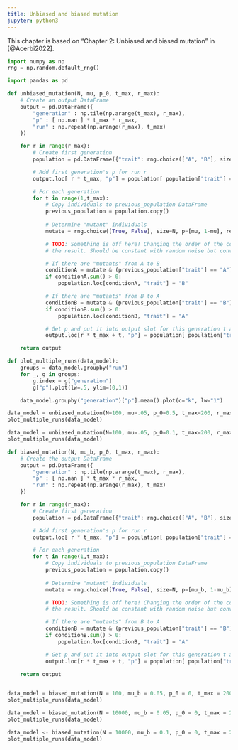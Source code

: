 ```yaml
---
title: Unbiased and biased mutation
jupyter: python3
---
```


:::{.callout-note}
This chapter is based on "Chapter 2: Unbiased and biased mutation" in [@Acerbi2022].
:::

```python
import numpy as np
rng = np.random.default_rng()

import pandas as pd
```

```python
def unbiased_mutation(N, mu, p_0, t_max, r_max):
    # Create an output DataFrame
    output = pd.DataFrame({
        "generation" : np.tile(np.arange(t_max), r_max),
        "p" : [ np.nan ] * t_max * r_max,
        "run" : np.repeat(np.arange(r_max), t_max)
    })

    for r in range(r_max):
        # Create first generation
        population = pd.DataFrame({"trait": rng.choice(["A", "B"], size=N, replace=True, p=[p_0, 1 - p_0])})

        # Add first generation's p for run r
        output.loc[ r * t_max, "p"] = population[ population["trait"] == "A" ].shape[0] / N

        # For each generation 
        for t in range(1,t_max):
            # Copy individuals to previous_population DataFrame
            previous_population = population.copy()
            
            # Determine "mutant" individuals
            mutate = rng.choice([True, False], size=N, p=[mu, 1-mu], replace=True)

            # TODO: Something is off here! Changing the order of the conditions affects
            # the result. Should be constant with random noise but converges to either A or B

            # If there are "mutants" from A to B 
            conditionA = mutate & (previous_population["trait"] == "A")
            if conditionA.sum() > 0:
                population.loc[conditionA, "trait"] = "B"

            # If there are "mutants" from B to A
            conditionB = mutate & (previous_population["trait"] == "B")
            if conditionB.sum() > 0:
                population.loc[conditionB, "trait"] = "A"

            # Get p and put it into output slot for this generation t and run r
            output.loc[r * t_max + t, "p"] = population[ population["trait"] == "A" ].shape[0] / N

    return output 
```

```python
def plot_multiple_runs(data_model):
    groups = data_model.groupby("run")
    for _, g in groups:
        g.index = g["generation"]
        g["p"].plot(lw=.5, ylim=(0,1))

    data_model.groupby("generation")["p"].mean().plot(c="k", lw="1")
```

```python
data_model = unbiased_mutation(N=100, mu=.05, p_0=0.5, t_max=200, r_max=5)
plot_multiple_runs(data_model)
```

```python
data_model = unbiased_mutation(N=100, mu=.05, p_0=0.1, t_max=200, r_max=5)
plot_multiple_runs(data_model)
```

```python
def biased_mutation(N, mu_b, p_0, t_max, r_max):
    # Create the output DataFrame
    output = pd.DataFrame({
        "generation" : np.tile(np.arange(t_max), r_max),
        "p" : [ np.nan ] * t_max * r_max,
        "run" : np.repeat(np.arange(r_max), t_max)
    })

    for r in range(r_max):
        # Create first generation
        population = pd.DataFrame({"trait": rng.choice(["A", "B"], size=N, replace=True, p=[p_0, 1 - p_0])})

        # Add first generation's p for run r
        output.loc[ r * t_max, "p"] = population[ population["trait"] == "A" ].shape[0] / N

        # For each generation 
        for t in range(1,t_max):
            # Copy individuals to previous_population DataFrame
            previous_population = population.copy()
            
            # Determine "mutant" individuals
            mutate = rng.choice([True, False], size=N, p=[mu_b, 1-mu_b], replace=True)

            # TODO: Something is off here! Changing the order of the conditions affects
            # the result. Should be constant with random noise but converges to either A or B

            # If there are "mutants" from B to A
            conditionB = mutate & (previous_population["trait"] == "B")
            if conditionB.sum() > 0:
                population.loc[conditionB, "trait"] = "A"

            # Get p and put it into output slot for this generation t and run r
            output.loc[r * t_max + t, "p"] = population[ population["trait"] == "A" ].shape[0] / N

    return output 
        
```

```python
data_model = biased_mutation(N = 100, mu_b = 0.05, p_0 = 0, t_max = 200, r_max = 5)
plot_multiple_runs(data_model)
```

```python
data_model = biased_mutation(N = 10000, mu_b = 0.05, p_0 = 0, t_max = 200, r_max = 5)
plot_multiple_runs(data_model)
```

```python
data_model <- biased_mutation(N = 10000, mu_b = 0.1, p_0 = 0, t_max = 200, r_max = 5)
plot_multiple_runs(data_model)
```


